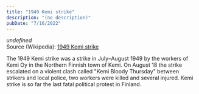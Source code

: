 ```yaml
---
title: "1949 Kemi strike"
description: "(no description)"
pubDate: "7/16/2022"
---
```


*undefined*  
Source (Wikipedia): [1949 Kemi strike][1]

The 1949 Kemi strike was a strike in July–August 1949 by the workers of Kemi Oy in the Northern Finnish town of Kemi. On August 18 the strike escalated on a violent clash called "Kemi Bloody Thursday" between strikers and local police, two workers were killed and several injured. Kemi strike is so far the last fatal political protest in Finland.

[1]: https://en.wikipedia.org/wiki/1949_Kemi_strike
